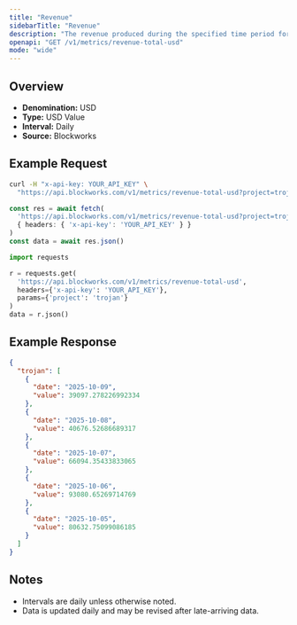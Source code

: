 ```yaml
---
title: "Revenue"
sidebarTitle: "Revenue"
description: "The revenue produced during the specified time period for given project."
openapi: "GET /v1/metrics/revenue-total-usd"
mode: "wide"
---
```


## Overview

- **Denomination:** USD
- **Type:** USD Value
- **Interval:** Daily
- **Source:** Blockworks

## Example Request

<CodeGroup>

```bash cURL
curl -H "x-api-key: YOUR_API_KEY" \
  "https://api.blockworks.com/v1/metrics/revenue-total-usd?project=trojan"
```

```typescript TypeScript
const res = await fetch(
  'https://api.blockworks.com/v1/metrics/revenue-total-usd?project=trojan',
  { headers: { 'x-api-key': 'YOUR_API_KEY' } }
)
const data = await res.json()
```

```python Python
import requests

r = requests.get(
  'https://api.blockworks.com/v1/metrics/revenue-total-usd',
  headers={'x-api-key': 'YOUR_API_KEY'},
  params={'project': 'trojan'}
)
data = r.json()
```

</CodeGroup>

## Example Response

```json
{
  "trojan": [
    {
      "date": "2025-10-09",
      "value": 39097.278226992334
    },
    {
      "date": "2025-10-08",
      "value": 40676.52686689317
    },
    {
      "date": "2025-10-07",
      "value": 66094.35433833065
    },
    {
      "date": "2025-10-06",
      "value": 93080.65269714769
    },
    {
      "date": "2025-10-05",
      "value": 80632.75099086185
    }
  ]
}
```

## Notes
- Intervals are daily unless otherwise noted.
- Data is updated daily and may be revised after late-arriving data.